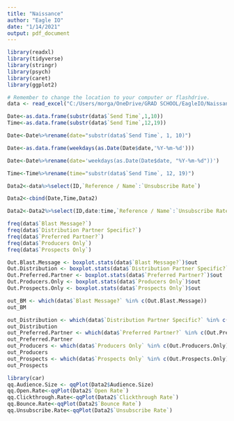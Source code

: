 ---
title: "Naissance"
author: "Eagle IO"
date: "1/14/2021"
output: pdf_document
---

```{r,echo=FALSE,include=FALSE}
library(readxl)
library(tidyverse)
library(stringr)
library(psych)
library(caret)
library(ggplot2)

# Remember to change the location to your computer or flashdrive. 
data <- read_excel("C:/Users/morga/OneDrive/GRAD SCHOOL/EagleIO/Naissance project/Naissance e-Mail Metrics Pilot - Data Template.xlsx")
```

```{r, include=FALSE}
Date<-as.data.frame(substr(data$`Send Time`,1,10))
Time<-as.data.frame(substr(data$`Send Time`,12,19))

Date<-Date%>%rename(date="substr(data$`Send Time`, 1, 10)")

Date<-as.data.frame(weekdays(as.Date(Date$date,'%Y-%m-%d')))

Date<-Date%>%rename(date='weekdays(as.Date(Date$date, "%Y-%m-%d"))')

Time<-Time%>%rename(time="substr(data$`Send Time`, 12, 19)")

Data2<-data%>%select(ID,`Reference / Name`:`Unsubscribe Rate`)

Data2<-cbind(Date,Time,Data2)

Data2<-Data2%>%select(ID,date:time,`Reference / Name`:`Unsubscribe Rate`)

```



```{r,echo=FALSE}
freq(data$`Blast Message?`)
freq(data$`Distribution Partner Specific?`)
freq(data$`Preferred Partner?`)
freq(data$`Producers Only`)
freq(data$`Prospects Only`)
```

```{r}
Out.Blast.Message <- boxplot.stats(data$`Blast Message?`)$out
Out.Distribution <- boxplot.stats(data$`Distribution Partner Specific?`)$out
Out.Preferred.Partner <- boxplot.stats(data$`Preferred Partner?`)$out
Out.Producers.Only <- boxplot.stats(data$`Producers Only`)$out
Out.Prospects.Only <- boxplot.stats(data$`Prospects Only`)$out

out_BM <- which(data$`Blast Message?` %in% c(Out.Blast.Message))
out_BM

out_Distribution <- which(data$`Distribution Partner Specific?` %in% c(Out.Distribution))
out_Distribution
out_Preferred.Partner <- which(data$`Preferred Partner?` %in% c(Out.Preferred.Partner))
out_Preferred.Partner
out_Producers <- which(data$`Producers Only` %in% c(Out.Producers.Only))
out_Producers
out_Prospects <- which(data$`Prospects Only` %in% c(Out.Prospects.Only))
out_Prospects
```

```{r}
library(car)
qq.Audience.Size <- qqPlot(Data2$Audience.Size)
qq.Open.Rate<-qqPlot(Data2$`Open Rate`)
qq.Clickthrough.Rate<-qqPlot(Data2$`Clickthrough Rate`)
qq.Bounce.Rate<-qqPlot(Data2$`Bounce Rate`)
qq.Unsubscribe.Rate<-qqPlot(Data2$`Unsubscribe Rate`)


```

